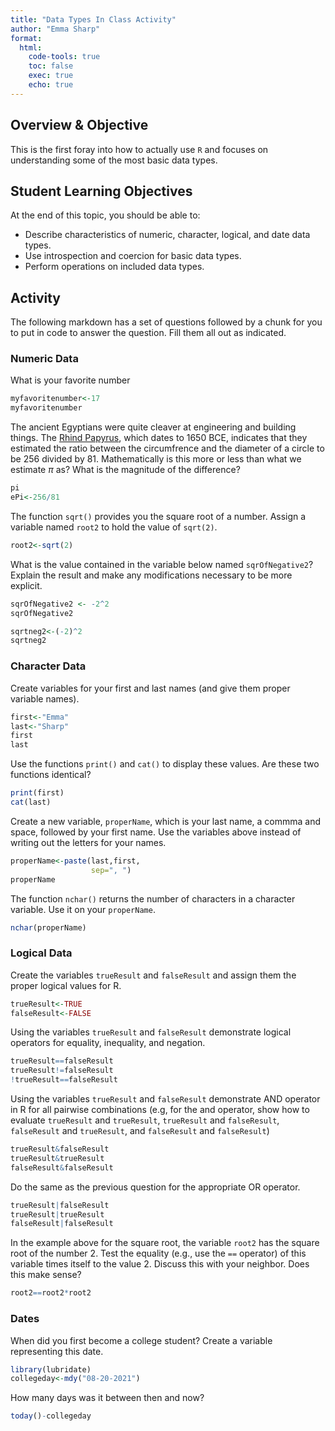 ```yaml
---
title: "Data Types In Class Activity"
author: "Emma Sharp"
format: 
  html:
    code-tools: true
    toc: false
    exec: true
    echo: true
---
```


## Overview & Objective

This is the first foray into how to actually use `R` and focuses on understanding some of the most basic data types.

## Student Learning Objectives

At the end of this topic, you should be able to:  

 - Describe characteristics of numeric, character, logical, and date data types.  
 - Use introspection and coercion for basic data types. 
 - Perform operations on included data types.  


## Activity

The following markdown has a set of questions followed by a chunk for you to put in code to answer the question.  Fill them all out as indicated.


### Numeric Data

What is your favorite number

```r
myfavoritenumber<-17
myfavoritenumber
```


The ancient Egyptians were quite cleaver at engineering and building things.  The [Rhind Papyrus](https://en.wikipedia.org/wiki/Rhind_Mathematical_Papyrus), which dates to 1650 BCE, indicates that they estimated the ratio between the circumfrence and the diameter of a circle to be 256 divided by 81.  Mathematically is this more or less than what we estimate $\pi$ as?  What is the magnitude of the difference?

```r
pi
ePi<-256/81
```



The function `sqrt()` provides you the square root of a number. Assign a variable named `root2` to hold the value of `sqrt(2)`.

```r
root2<-sqrt(2)
```


What is the value contained in the variable below named `sqrOfNegative2`?  Explain the result and make any modifications necessary to be more explicit.

```r
sqrOfNegative2 <- -2^2
sqrOfNegative2

sqrtneg2<-(-2)^2
sqrtneg2
```



### Character Data

Create variables for your first and last names (and give them proper variable names).

```r
first<-"Emma"
last<-"Sharp"
first
last
```


Use the functions `print()` and `cat()` to display these values.  Are these two functions identical?

```r
print(first)
cat(last)
```


Create a new variable, `properName`, which is your last name, a commma and space, followed by your first name.  Use the variables above instead of writing out the letters for your names.

```r
properName<-paste(last,first,
                  sep=", ")
properName
```


The function `nchar()` returns the number of characters in a character variable.  Use it on your `properName`.

```r
nchar(properName)
```


### Logical Data 

Create the variables `trueResult` and `falseResult` and assign them the proper logical values for R.

```r
trueResult<-TRUE
falseResult<-FALSE
```


Using the variables `trueResult` and `falseResult` demonstrate logical operators for equality, inequality, and negation.

```r
trueResult==falseResult
trueResult!=falseResult
!trueResult==falseResult
```


Using the variables `trueResult` and `falseResult` demonstrate AND operator in R for all pairwise combinations (e.g, for the and operator, show how to evaluate `trueResult` and `trueResult`, `trueResult` and `falseResult`, `falseResult` and `trueResult`, and `falseResult` and `falseResult`)

```r
trueResult&falseResult
trueResult&trueResult
falseResult&falseResult
```

Do the same as the previous question for the appropriate OR operator.

```r
trueResult|falseResult
trueResult|trueResult
falseResult|falseResult
```




In the example above for the square root, the variable `root2` has the square root of the number $2$.  Test the equality (e.g., use the `==` operator) of this variable times itself to the value $2$. Discuss this with your neighbor.  Does this make sense?

```r
root2==root2*root2
```



### Dates


When did you first become a college student?  Create a variable representing this date.

```r
library(lubridate)
collegeday<-mdy("08-20-2021")

```


How many days was it between then and now?

```r
today()-collegeday
```


